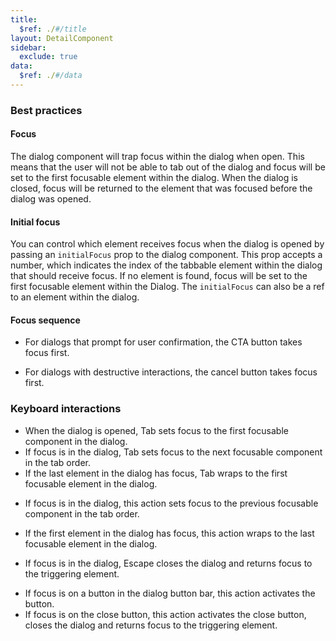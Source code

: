 ```yaml
---
title:
  $ref: ./#/title
layout: DetailComponent
sidebar:
  exclude: true
data:
  $ref: ./#/data
---
```


### Best practices

#### Focus

The dialog component will trap focus within the dialog when open. This means that the user will not be able to tab out of the dialog and focus will be set to the first focusable element within the dialog. When the dialog is closed, focus will be returned to the element that was focused before the dialog was opened.

#### Initial focus

You can control which element receives focus when the dialog is opened by passing an `initialFocus` prop to the dialog component. This prop accepts a number, which indicates the index of the tabbable element within the dialog that should receive focus. If no element is found, focus will be set to the first focusable element within the Dialog. The `initialFocus` can also be a ref to an element within the dialog.

#### Focus sequence

- For dialogs that prompt for user confirmation, the CTA button takes focus first.

- For dialogs with destructive interactions, the cancel button takes focus first.

### Keyboard interactions

<KeyboardControls>
<KeyboardControl keyOrCombos="Tab">

- When the dialog is opened, Tab sets focus to the first focusable component in the dialog.
- If focus is in the dialog, Tab sets focus to the next focusable component in the tab order.
- If the last element in the dialog has focus, Tab wraps to the first focusable element in the dialog.

</KeyboardControl>
<KeyboardControl keyOrCombos="Shift + Tab">

- If focus is in the dialog, this action sets focus to the previous focusable component in the tab order.

- If the first element in the dialog has focus, this action wraps to the last focusable element in the dialog.

</KeyboardControl>
<KeyboardControl keyOrCombos="Escape">

- If focus is in the dialog, Escape closes the dialog and returns focus to the triggering element.

</KeyboardControl>
<KeyboardControl keyOrCombos="Enter, Space">

- If focus is on a button in the dialog button bar, this action activates the button.
- If focus is on the close button, this action activates the close button, closes the dialog and returns focus to the triggering element.

</KeyboardControl>
</KeyboardControls>
